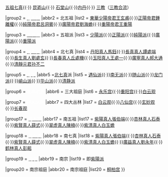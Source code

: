 {{Navbox 
|name = 全真道
|navbar = 
|state =collapsed 
|border = 
|title = [[全真道|<span style="background:#292929;color:white;">全真道</span>]]
|above = 
|below = 
|image = 
|imageleft = 

|style=
|basestyle = 
|titlestyle = background:#292929;color:white;
|groupstyle = background:#292929;color:white;
|abovestyle = 
|belowstyle = 
|imagestyle = 
|imageleftstyle = 

|group1 = <span style="color: white;">興起</span>
|abbr1 = 興起
|list1 = [[王重阳]]{{·}} [[五祖七真]]{{·}} [[昆嵛山]]{{·}} [[石堂山]]{{·}}[[内丹术|内丹]]{{·}} [[三教]]（[[三教合流]]）

|group2 = [[北五祖|<span style="color: white;">北五祖</span>]]
|abbr2 = 北五祖
|list2 = [[王玄甫|東華少陽帝君王玄甫]]{{·}}[[鍾離權|正陽帝君鍾離權]]{{·}}[[呂洞賓|純陽帝君呂洞賓]]{{·}}[[劉海蟾|廣陽帝君劉海蟾]]{{·}}[[王重陽|重陽帝君王重陽]]

|group3 = [[五祖派|<span style="color: white;">五祖派</span>]]
|abbr3 = 五祖派
|list3 = [[少陽派]]{{·}}[[正陽派]]{{·}}[[純陽派]]{{·}}[[海蟾派|廣陽派]]{{·}}[[重陽派]]

|group4 = [[北七真|<span style="color: white;">北七真</span>]]
|abbr4 = 北七真
|list4 = [[馬鈺|丹阳真人馬鈺]]{{·}}[[譚處端|長真真人譚處端]]{{·}}[[劉處玄|長生真人劉處玄]]{{·}}[[丘處機|長春真人丘處機]]{{·}}[[王處一|玉阳真人王處一]]{{·}}[[郝大通|廣寧真人郝大通]]{{·}}[[孙不二|清靜元君孙不二]]

|group5 = [[北宗 (道教)|<span style="color: white;">北宗</span>]]
|abbr5 =[[北七真]]派
|list5 = [[遇仙派]]{{·}}[[南无派]]{{·}}[[随山派]]{{·}}[[龙门派]]{{·}}[[崳山派]]{{·}}[[华山派]]{{·}}[[清静派]]

|group6 = <span style="color: white;">北宗祖庭</span>
|abbr6 = 三大祖庭
|list6 = [[永乐宫]]{{·}}[[重阳宫]]{{·}}[[白云观]]

|group7 = <span style="color: white;">四大丛林</span>
|abbr7 = 四大丛林
|list7 = [[白云观]]{{·}}[[八仙宫]]{{·}}[[玄妙观 (南阳市)|玄妙观]]{{·}}[[长春观 (济南)|长春观]]

|group17 = [[南五祖|<span style="color: white;">南五祖</span>]]
|abbr17 = 南五祖
|list17 = [[張伯端|紫陽真人張伯端]]{{·}}[[石泰|杏林真人石泰]]{{·}}[[薛式|紫賢真人薛式]]{{·}}[[陈楠 (道士)|翠虚真人陳楠]]{{·}}[[白玉蟾|紫清真人白玉蟾]]

|group18 = [[南七真|<span style="color: white;">南七真</span>]]
|abbr18 = 南七真
|list18 = [[張伯端|紫陽真人張伯端]]{{·}}[[石泰|杏林真人石泰]]{{·}}[[薛式|紫賢真人薛式]]{{·}}[[陈楠 (道士) |翠虚真人陳楠]]{{·}}[[白玉蟾|紫清真人白玉蟾]]{{·}}[[劉永年|廣益真人劉永年]]{{·}}[[彭鹤林|鹤林真人彭耜]]

|group19 = [[南宗 (道教)|<span style="color: white;">南宗</span>]]
|abbr19 = 南宗
|list19 = 即[[南宗 (道教)|紫陽派]]

|group20 = 南宗祖庭
|abbr20 = 南宗祖庭
|list20 = [[桐柏宫]]
}}<noinclude>
{{documentation}}
</noinclude>